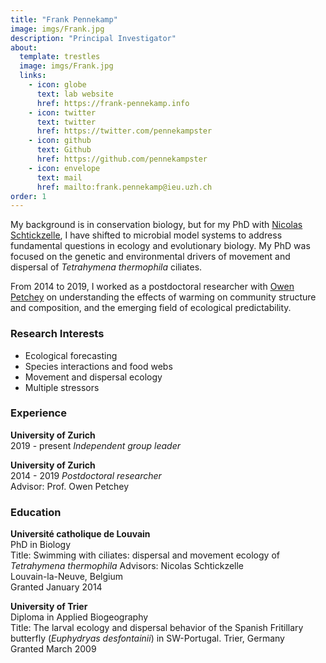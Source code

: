```yaml
---
title: "Frank Pennekamp"
image: imgs/Frank.jpg
description: "Principal Investigator"
about:
  template: trestles
  image: imgs/Frank.jpg
  links:
    - icon: globe
      text: lab website
      href: https://frank-pennekamp.info
    - icon: twitter
      text: twitter
      href: https://twitter.com/pennekampster
    - icon: github
      text: Github
      href: https://github.com/pennekampster
    - icon: envelope
      text: mail
      href: mailto:frank.pennekamp@ieu.uzh.ch
order: 1
---
```


My background is in conservation biology, but for my PhD with [Nicolas Schtickzelle](https://www.nicolas-schtickzelle.net/), I have shifted to microbial model systems to address fundamental questions in ecology and evolutionary biology. My PhD was focused on the genetic and environmental drivers of movement and dispersal of _Tetrahymena thermophila_ ciliates.

From 2014 to 2019, I worked as a postdoctoral researcher with [Owen Petchey](https://www.ieu.uzh.ch/en/staff/member/petchey_owen.html) on understanding the effects of warming on community structure and composition, and the emerging field of ecological predictability.

### Research Interests

- Ecological forecasting
- Species interactions and food webs
- Movement and dispersal ecology 
- Multiple stressors

### Experience

**University of Zurich**  
2019 - present
*Independent group leader*

**University of Zurich**  
2014 - 2019
*Postdoctoral researcher*    
Advisor: Prof. Owen Petchey


### Education

**Université catholique de Louvain**  
PhD in Biology    
Title: Swimming with ciliates: dispersal and movement ecology of _Tetrahymena thermophila_ 
Advisors: Nicolas Schtickzelle    
Louvain-la-Neuve, Belgium    
Granted January 2014    

**University of Trier**  
Diploma in Applied Biogeography   
Title: The larval ecology and dispersal behavior of the Spanish Fritillary butterfly (_Euphydryas desfontainii_) in SW-Portugal. 
Trier, Germany    
Granted March 2009  





